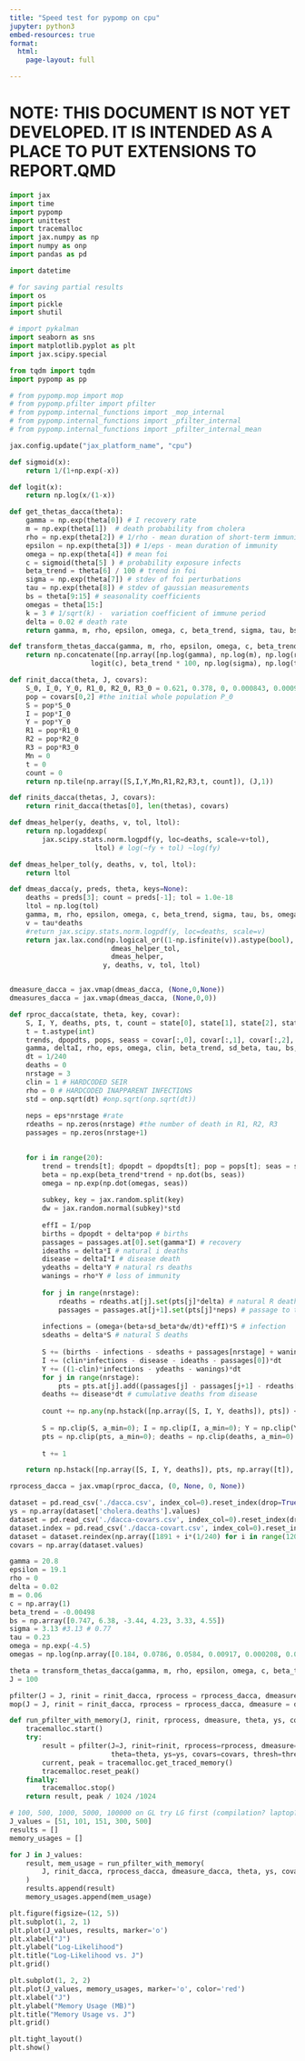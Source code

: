 ```yaml
---
title: "Speed test for pypomp on cpu"
jupyter: python3
embed-resources: true
format: 
  html:
    page-layout: full

---
```


# NOTE: THIS DOCUMENT IS NOT YET DEVELOPED. IT IS INTENDED AS A PLACE TO PUT EXTENSIONS TO REPORT.QMD

```python
import jax
import time
import pypomp
import unittest
import tracemalloc
import jax.numpy as np
import numpy as onp
import pandas as pd

import datetime

# for saving partial results
import os
import pickle
import shutil

# import pykalman
import seaborn as sns
import matplotlib.pyplot as plt
import jax.scipy.special

from tqdm import tqdm
import pypomp as pp

# from pypomp.mop import mop
# from pypomp.pfilter import pfilter
# from pypomp.internal_functions import _mop_internal
# from pypomp.internal_functions import _pfilter_internal
# from pypomp.internal_functions import _pfilter_internal_mean
```

```python
jax.config.update("jax_platform_name", "cpu")
```

```python
def sigmoid(x):
    return 1/(1+np.exp(-x))

def logit(x):
    return np.log(x/(1-x))

def get_thetas_dacca(theta):
    gamma = np.exp(theta[0]) # I recovery rate
    m = np.exp(theta[1])  # death probability from cholera
    rho = np.exp(theta[2]) # 1/rho - mean duration of short-term immunity
    epsilon = np.exp(theta[3]) # 1/eps - mean duration of immunity
    omega = np.exp(theta[4]) # mean foi   
    c = sigmoid(theta[5] ) # probability exposure infects 
    beta_trend = theta[6] / 100 # trend in foi
    sigma = np.exp(theta[7]) # stdev of foi perturbations
    tau = np.exp(theta[8]) # stdev of gaussian measurements
    bs = theta[9:15] # seasonality coefficients
    omegas = theta[15:]
    k = 3 # 1/sqrt(k) -  variation coefficient of immune period
    delta = 0.02 # death rate
    return gamma, m, rho, epsilon, omega, c, beta_trend, sigma, tau, bs, omegas, k, delta

def transform_thetas_dacca(gamma, m, rho, epsilon, omega, c, beta_trend, sigma, tau, bs, omegas):
    return np.concatenate([np.array([np.log(gamma), np.log(m), np.log(rho), np.log(epsilon), np.log(omega),
                    logit(c), beta_trend * 100, np.log(sigma), np.log(tau)]), bs, omegas])

def rinit_dacca(theta, J, covars):
    S_0, I_0, Y_0, R1_0, R2_0, R3_0 = 0.621, 0.378, 0, 0.000843, 0.000972, 1.16e-07
    pop = covars[0,2] #the initial whole population P_0
    S = pop*S_0
    I = pop*I_0
    Y = pop*Y_0
    R1 = pop*R1_0
    R2 = pop*R2_0
    R3 = pop*R3_0
    Mn = 0
    t = 0
    count = 0
    return np.tile(np.array([S,I,Y,Mn,R1,R2,R3,t, count]), (J,1)) 

def rinits_dacca(thetas, J, covars):
    return rinit_dacca(thetas[0], len(thetas), covars) 

def dmeas_helper(y, deaths, v, tol, ltol):
    return np.logaddexp(
        jax.scipy.stats.norm.logpdf(y, loc=deaths, scale=v+tol), 
                     ltol) # log(~fy + tol) ~log(fy)

def dmeas_helper_tol(y, deaths, v, tol, ltol): 
    return ltol

def dmeas_dacca(y, preds, theta, keys=None):
    deaths = preds[3]; count = preds[-1]; tol = 1.0e-18
    ltol = np.log(tol)
    gamma, m, rho, epsilon, omega, c, beta_trend, sigma, tau, bs, omegas, k, delta = get_thetas_dacca(theta)
    v = tau*deaths
    #return jax.scipy.stats.norm.logpdf(y, loc=deaths, scale=v)
    return jax.lax.cond(np.logical_or((1-np.isfinite(v)).astype(bool), count>0), #if Y < 0 then count violation
                         dmeas_helper_tol, 
                         dmeas_helper,
                       y, deaths, v, tol, ltol)


dmeasure_dacca = jax.vmap(dmeas_dacca, (None,0,None))  
dmeasures_dacca = jax.vmap(dmeas_dacca, (None,0,0))  
```

```python
def rproc_dacca(state, theta, key, covar):
    S, I, Y, deaths, pts, t, count = state[0], state[1], state[2], state[3], state[4:-2], state[-2], state[-1]
    t = t.astype(int)
    trends, dpopdts, pops, seass = covar[:,0], covar[:,1], covar[:,2], covar[:,3:]
    gamma, deltaI, rho, eps, omega, clin, beta_trend, sd_beta, tau, bs, omegas, nrstage, delta = get_thetas_dacca(theta)
    dt = 1/240
    deaths = 0
    nrstage = 3
    clin = 1 # HARDCODED SEIR
    rho = 0 # HARDCODED INAPPARENT INFECTIONS
    std = onp.sqrt(dt) #onp.sqrt(onp.sqrt(dt))
    
    neps = eps*nrstage #rate
    rdeaths = np.zeros(nrstage) #the number of death in R1, R2, R3
    passages = np.zeros(nrstage+1)
    

    for i in range(20):
        trend = trends[t]; dpopdt = dpopdts[t]; pop = pops[t]; seas = seass[t]
        beta = np.exp(beta_trend*trend + np.dot(bs, seas))
        omega = np.exp(np.dot(omegas, seas))
        
        subkey, key = jax.random.split(key) 
        dw = jax.random.normal(subkey)*std 
        
        effI = I/pop
        births = dpopdt + delta*pop # births
        passages = passages.at[0].set(gamma*I) # recovery
        ideaths = delta*I # natural i deaths
        disease = deltaI*I # disease death
        ydeaths = delta*Y # natural rs deaths
        wanings = rho*Y # loss of immunity
        
        for j in range(nrstage):
            rdeaths = rdeaths.at[j].set(pts[j]*delta) # natural R deaths
            passages = passages.at[j+1].set(pts[j]*neps) # passage to the next immunity class
            
        infections = (omega+(beta+sd_beta*dw/dt)*effI)*S # infection 
        sdeaths = delta*S # natural S deaths
        
        S += (births - infections - sdeaths + passages[nrstage] + wanings)*dt 
        I += (clin*infections - disease - ideaths - passages[0])*dt
        Y += ((1-clin)*infections - ydeaths - wanings)*dt
        for j in range(nrstage):
            pts = pts.at[j].add((passages[j] - passages[j+1] - rdeaths[j])*dt)
        deaths += disease*dt # cumulative deaths from disease
                        
        count += np.any(np.hstack([np.array([S, I, Y, deaths]), pts]) < 0)
        
        S = np.clip(S, a_min=0); I = np.clip(I, a_min=0); Y = np.clip(Y, a_min=0)
        pts = np.clip(pts, a_min=0); deaths = np.clip(deaths, a_min=0)
        
        t += 1

    return np.hstack([np.array([S, I, Y, deaths]), pts, np.array([t]), np.array([count])])

rprocess_dacca = jax.vmap(rproc_dacca, (0, None, 0, None))
```

```python
dataset = pd.read_csv('./dacca.csv', index_col=0).reset_index(drop=True)
ys = np.array(dataset['cholera.deaths'].values)
dataset = pd.read_csv('./dacca-covars.csv', index_col=0).reset_index(drop=True)
dataset.index = pd.read_csv('./dacca-covart.csv', index_col=0).reset_index(drop=True).squeeze()
dataset = dataset.reindex(np.array([1891 + i*(1/240) for i in range(12037)])).interpolate()
covars = np.array(dataset.values)

gamma = 20.8
epsilon = 19.1
rho = 0
delta = 0.02
m = 0.06
c = np.array(1)
beta_trend = -0.00498
bs = np.array([0.747, 6.38, -3.44, 4.23, 3.33, 4.55])
sigma = 3.13 #3.13 # 0.77
tau = 0.23 
omega = np.exp(-4.5)
omegas = np.log(np.array([0.184, 0.0786, 0.0584, 0.00917, 0.000208, 0.0124]))

theta = transform_thetas_dacca(gamma, m, rho, epsilon, omega, c, beta_trend, sigma, tau, bs, omegas)
J = 100

pfilter(J = J, rinit = rinit_dacca, rprocess = rprocess_dacca, dmeasure = dmeasure_dacca, theta = theta, ys = ys, covars = covars, thresh = -1)
mop(J = J, rinit = rinit_dacca, rprocess = rprocess_dacca, dmeasure = dmeasure_dacca, theta = theta, ys = ys, covars = covars, alpha = 0.9)
```

```python
def run_pfilter_with_memory(J, rinit, rprocess, dmeasure, theta, ys, covars, thresh):
    tracemalloc.start()  
    try:
        result = pfilter(J=J, rinit=rinit, rprocess=rprocess, dmeasure=dmeasure, 
                         theta=theta, ys=ys, covars=covars, thresh=thresh)
        current, peak = tracemalloc.get_traced_memory()
        tracemalloc.reset_peak()
    finally:
        tracemalloc.stop()  
    return result, peak / 1024 /1024

# 100, 500, 1000, 5000, 100000 on GL try LG first (compilation? laptop???)
J_values = [51, 101, 151, 300, 500]  
results = []
memory_usages = []

for J in J_values:
    result, mem_usage = run_pfilter_with_memory(
        J, rinit_dacca, rprocess_dacca, dmeasure_dacca, theta, ys, covars, thresh=-1
    )
    results.append(result)
    memory_usages.append(mem_usage)
```

```python
plt.figure(figsize=(12, 5))
plt.subplot(1, 2, 1)
plt.plot(J_values, results, marker='o')
plt.xlabel("J")
plt.ylabel("Log-Likelihood")
plt.title("Log-Likelihood vs. J")
plt.grid()

plt.subplot(1, 2, 2)
plt.plot(J_values, memory_usages, marker='o', color='red')
plt.xlabel("J")
plt.ylabel("Memory Usage (MB)")
plt.title("Memory Usage vs. J")
plt.grid()

plt.tight_layout()
plt.show()
```

